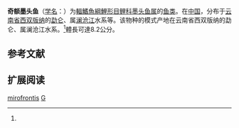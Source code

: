 {{Speciesbox
| name = 奇额墨头鱼
| status = NE
| status_system = IUCN3.1
| image = 
| genus = Garra
| species = mirofrontis
| authority = Chu et Cui, 1987<ref name='id6047'>{{cite web| url =http://www.bioinfo.cn/db05/BjdwSpecies.php?action=view&id=6047| title =奇额墨头鱼| work =中国动物物种编目数据库| publisher =中国科学院微生物研究所| author =中国科学院动物研究所| accessdate =2009-04-11| deadurl =yes| archiveurl =https://web.archive.org/web/20160305051041/http://www.bioinfo.cn/db05/BjdwSpecies.php?action=view&id=6047| archivedate =2016-03-05}}</ref>
}}

'''奇额墨头鱼'''（[[学名|学名]]：{{lang|la|''Garra mirofrontis''}}）为[[輻鰭魚綱|輻鰭魚綱]][[鯉形目|鯉形目]][[鲤科|鲤科]][[墨头鱼属|墨头鱼属]]的[[鱼类|鱼类]]。在[[中国|中国]]，分布于[[云南省|云南省]][[西双版纳|西双版纳]]的[[勐仑|勐仑]]、属[[澜沧江|澜沧江]]水系等。该物种的模式产地在云南省西双版纳的勐仑、属澜沧江水系。<ref name='id6047'/>體長可達8.2公分。

== 参考文献 ==
{{reflist}}

== 扩展阅读 ==
{{refbegin}}
{{wikispecies-inline|Garra mirofrontis|奇额墨头鱼}}
{{refend}}
{{Taxonbar|from=Q1039737}}

[[Category:墨头鱼属|mirofrontis]]
[[Category:1987年描述的魚類|G]]


{{鯉形目小作品}}